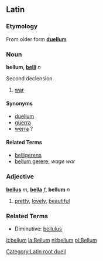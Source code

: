 ==Latin==
===Etymology===
From older form '''[[duellum]]'''

===Noun===
[[Category:Latin root duell]]
'''bellum, [[Wiktionary Appendix:Latin second declension|belli]]''' ''n''

Second declension

#[[war]]

====Synonyms====
*[[duellum]]
*[[guerra]]
*[[werra]] ?

====Related Terms====
*[[belligerens]]
*[[bellum gerere]], ''wage war''


===Adjective===
'''[[bellus]]''' ''m'', '''[[bella]]''' ''f'', '''bellum''' ''n'' 

# [[pretty]], [[lovely]], [[beautiful]]

===Related Terms===
*Diminutive: [[bellulus]]

[[it:bellum]]
[[la:Bellum]]
[[nl:bellum]]
[[pl:Bellum]]